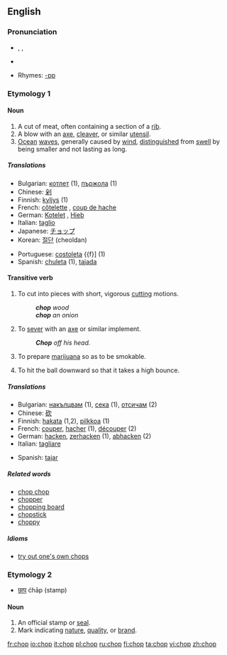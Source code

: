 ==English==

===Pronunciation===
*{{AHD|chŏp}}, {{IPA|/ʧɒp/}}, {{SAMPA|/tSQp/}}
*{{audio|en-us-chop.ogg|Audio (US)}}

*Rhymes: [[Rhymes:English:-ɒp|-ɒp]]

===Etymology 1===

====Noun====
{{en-noun}}

# A cut of meat, often containing a section of a [[rib]].
# A blow with an [[axe]], [[cleaver]], or similar [[utensil]].
# [[ocean|Ocean]] [[wave]]s, generally caused by [[wind]], [[distinguished]] from [[swell]] by being smaller and not lasting as long.

=====Translations=====
{{trans-top|chop}}
*Bulgarian: [[котлет]] {{m}} (1), [[пържола]] {{f}} (1)
*Chinese: [[剁]]
*Finnish: [[kyljys]] (1)
*French: [[côtelette]] {{f}}, [[coup de hache]] {{m}}
*German: [[Kotelet]] {{n}}, [[Hieb]] {{m}}
*Italian: [[taglio]] {{m}}
*Japanese: [[チョップ]]
*Korean: [[절단]] (cheoldan)
{{trans-mid}}
*Portuguese: [[costoleta]] {{f}] (1)
*Spanish: [[chuleta]] {{f}} (1), [[tajada]] {{f}}
{{trans-bottom}}

====Transitive verb====
{{en-verb|chops|chopping|chopped|chopped}}

# To cut into pieces with short, vigorous [[cutting]] motions.
#:'''''chop''' wood''
#:'''''chop''' an onion''
# To [[sever]] with an [[axe]] or similar implement. 
#:'''''Chop''' off his head.''
# To prepare [[marijuana]] so as to be smokable.
# {{baseball}} To hit the ball downward so that it takes a high bounce.

=====Translations=====
{{trans-top|to chop}}
*Bulgarian: [[накълцвам]] (1), [[сека]] (1), [[отсичам]] (2)
*Chinese: [[砍]]
*Finnish: [[hakata]] (1,2), [[pilkkoa]] (1)
*French: [[couper]], [[hacher]] (1), [[découper]] (2)
*German: [[hacken]], [[zerhacken]] (1), [[abhacken]] (2)
*Italian: [[tagliare]]
{{trans-mid}}
*Spanish: [[tajar]]
{{trans-bottom}}

=====Related words=====
*[[chop chop]]
*[[chopper]]
*[[chopping board]]
*[[chopstick]]
*[[choppy]]

=====Idioms=====
*[[try out one's own chops]]

===Etymology 2===
* {{Hind.}} [[छाप]] ćhāp (stamp)

====Noun====
{{en-noun}}

# An official stamp or [[seal]].
# Mark indicating [[nature]], [[quality]], or [[brand]].

[[fr:chop]]
[[io:chop]]
[[it:chop]]
[[pl:chop]]
[[ru:chop]]
[[fi:chop]]
[[ta:chop]]
[[vi:chop]]
[[zh:chop]]